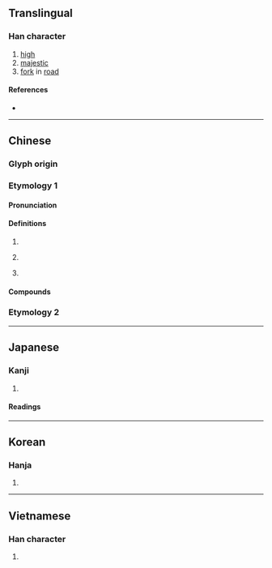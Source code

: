 {{also|歧}}
{{character info}}
==Translingual==

===Han character===
{{Han char|rn=46|rad=山|as=04|sn=7|four=24747|canj=UJE|ids=⿰山支}}

# [[high]]
# [[majestic]]
# [[fork]] in [[road]]

====References====
* {{Han ref|kx=0308.240|dkj=07936|dj=0608.050|hdz=10762.110|uh=5C90|ud=23696|bh=A7C1|bd=42945}}

----

==Chinese==
{{zh-forms}}

===Glyph origin===
{{Han etym}}
{{Han compound|山|支|t1=mountain|c1=s|c2=p|ls=psc}}

===Etymology 1===

====Pronunciation====
{{zh-pron
|m=qí
|c=kei4
|mc=y
|oc=y
|cat=
}}

====Definitions====
{{zh-hanzi}}

# {{zh-used in|岐山}}
# {{n-g|Same as}} {{zh-l|歧}}
# {{surname|zh}}

====Compounds====
{{zh-der|千岐萬轍|岐伯|岐周|岐婆|岐山|岐山縣|岐嶷|岐路:qílù|岐黃|走岐路|路岐|路岐人|岐頭|石岐|卓岐|黃岐}}

===Etymology 2===
{{zh-see|歧|ss}}

----

==Japanese==

===Kanji===
{{ja-kanji|grade=c|rs=山04}}

# {{rfdef|ja|sort=山04}}

====Readings====
{{ja-readings
|goon=ぎ
|kanon=き
|kun=えだみち
}}

----

==Korean==

===Hanja===
{{ko-hanja|기}}

# {{rfdef|ko|sort=山04}}

----

==Vietnamese==

===Han character===
{{vi-readings|readings=kì|rs=山04}}

# {{rfdef|vi|sort=山04}}
